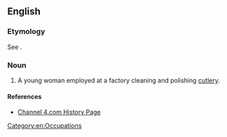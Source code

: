 ==English==

===Etymology===
See {{term|buff|lang=en||to polish}}.

===Noun===
{{en-noun|head=[[buffer]] [[lass]]|buffer lasses}}

# {{context|British|obsolete|lang=en}} A young woman employed at a factory cleaning and polishing [[cutlery]].

====References====
* [http://www.channel4.com/history/microsites/W/worstjobs/victorian2.html#3 Channel 4.com History Page]

[[Category:en:Occupations]]
